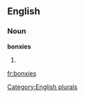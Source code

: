 
==English==

===Noun===
'''bonxies'''

# {{plural of|[[bonxie]]}}

[[Category:English plurals]]

[[fr:bonxies]]